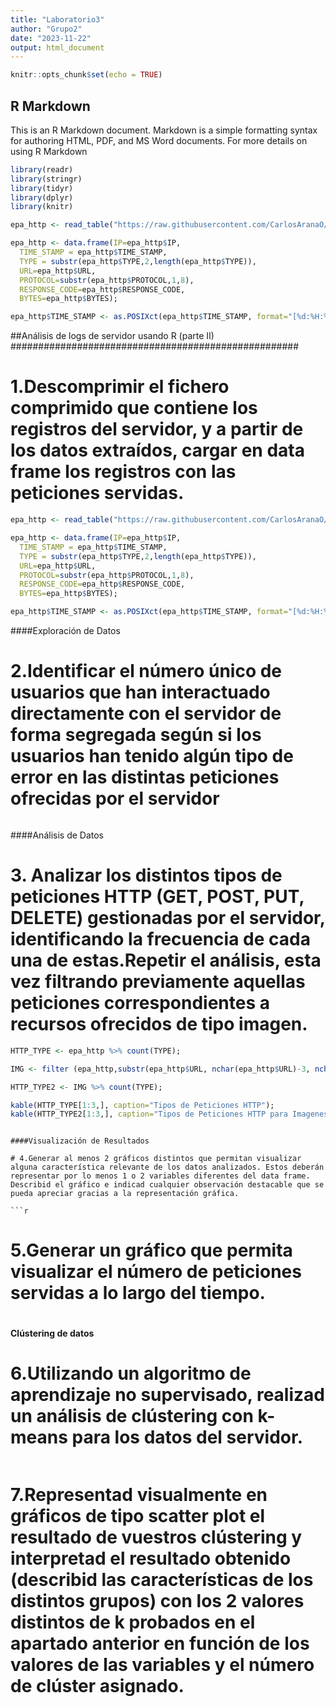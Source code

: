 ```yaml
---
title: "Laboratorio3"
author: "Grupo2"
date: "2023-11-22"
output: html_document
---
```


```r
knitr::opts_chunk$set(echo = TRUE)
```

## R Markdown

This is an R Markdown document. Markdown is a simple formatting syntax for authoring HTML, PDF, and MS Word documents. For more details on using R Markdown

```r
library(readr)
library(stringr)
library(tidyr)
library(dplyr)
library(knitr)
```

```r
epa_http <- read_table("https://raw.githubusercontent.com/CarlosAranaO/Laboratorio3/main/epa-http.csv", col_names = c("IP" ,"TIME_STAMP","TYPE" , "URL" ,"PROTOCOL" ,"RESPONSE_CODE" ,"BYTES"), col_types = cols(BYTES = col_number()));

epa_http <- data.frame(IP=epa_http$IP,
  TIME_STAMP = epa_http$TIME_STAMP,
  TYPE = substr(epa_http$TYPE,2,length(epa_http$TYPE)),
  URL=epa_http$URL,
  PROTOCOL=substr(epa_http$PROTOCOL,1,8),
  RESPONSE_CODE=epa_http$RESPONSE_CODE,
  BYTES=epa_http$BYTES);

epa_http$TIME_STAMP <- as.POSIXct(epa_http$TIME_STAMP, format="[%d:%H:%M:%S]", tz = "%d:%H:%M:%S")

```


##Análisis de logs de servidor usando R (parte II)
####################################################

# 1.Descomprimir el fichero comprimido que contiene los registros del servidor, y a partir de los datos extraídos, cargar en data frame los registros con las peticiones servidas. 

```r
epa_http <- read_table("https://raw.githubusercontent.com/CarlosAranaO/Laboratorio3/main/epa-http.csv", col_names = c("IP" ,"TIME_STAMP","TYPE" , "URL" ,"PROTOCOL" ,"RESPONSE_CODE" ,"BYTES"), col_types = cols(BYTES = col_number()));

epa_http <- data.frame(IP=epa_http$IP,
  TIME_STAMP = epa_http$TIME_STAMP,
  TYPE = substr(epa_http$TYPE,2,length(epa_http$TYPE)),
  URL=epa_http$URL,
  PROTOCOL=substr(epa_http$PROTOCOL,1,8),
  RESPONSE_CODE=epa_http$RESPONSE_CODE,
  BYTES=epa_http$BYTES);

epa_http$TIME_STAMP <- as.POSIXct(epa_http$TIME_STAMP, format="[%d:%H:%M:%S]", tz = "%d:%H:%M:%S")

```

####Exploración de Datos

# 2.Identificar el número único de usuarios que han interactuado directamente con el servidor de forma segregada según si los usuarios han tenido algún tipo de error en las distintas peticiones ofrecidas por el servidor

```r

```

####Análisis de Datos

# 3. Analizar los distintos tipos de peticiones HTTP (GET, POST, PUT, DELETE) gestionadas por el servidor, identificando la frecuencia de cada una de estas.Repetir el análisis, esta vez filtrando previamente aquellas peticiones correspondientes a recursos ofrecidos de tipo imagen.

```r

HTTP_TYPE <- epa_http %>% count(TYPE);

IMG <- filter (epa_http,substr(epa_http$URL, nchar(epa_http$URL)-3, nchar(epa_http$URL))%in% c(".JPG", ".GIF",".jpg",".gif",".PNG",".png",".BMP",".bmp",".RAW",".raw",".PSD",".psd"));

HTTP_TYPE2 <- IMG %>% count(TYPE);

kable(HTTP_TYPE[1:3,], caption="Tipos de Peticiones HTTP");
kable(HTTP_TYPE2[1:3,], caption="Tipos de Peticiones HTTP para Imagenes")

```
```

####Visualización de Resultados

# 4.Generar al menos 2 gráficos distintos que permitan visualizar alguna característica relevante de los datos analizados. Estos deberán representar por lo menos 1 o 2 variables diferentes del data frame. Describid el gráfico e indicad cualquier observación destacable que se pueda apreciar gracias a la representación gráfica.

```r

```

# 5.Generar un gráfico que permita visualizar el número de peticiones servidas a lo largo del tiempo.

```r

```

#### Clústering de datos

# 6.Utilizando un algoritmo de aprendizaje no supervisado, realizad un análisis de clústering con k-means para los datos del servidor. 

```r

```

# 7.Representad visualmente en gráficos de tipo scatter plot el resultado de vuestros clústering y interpretad el resultado obtenido (describid las características de los distintos grupos) con los 2 valores distintos de k probados en el apartado anterior en función de los valores de las variables y el número de clúster asignado.

```r

```




